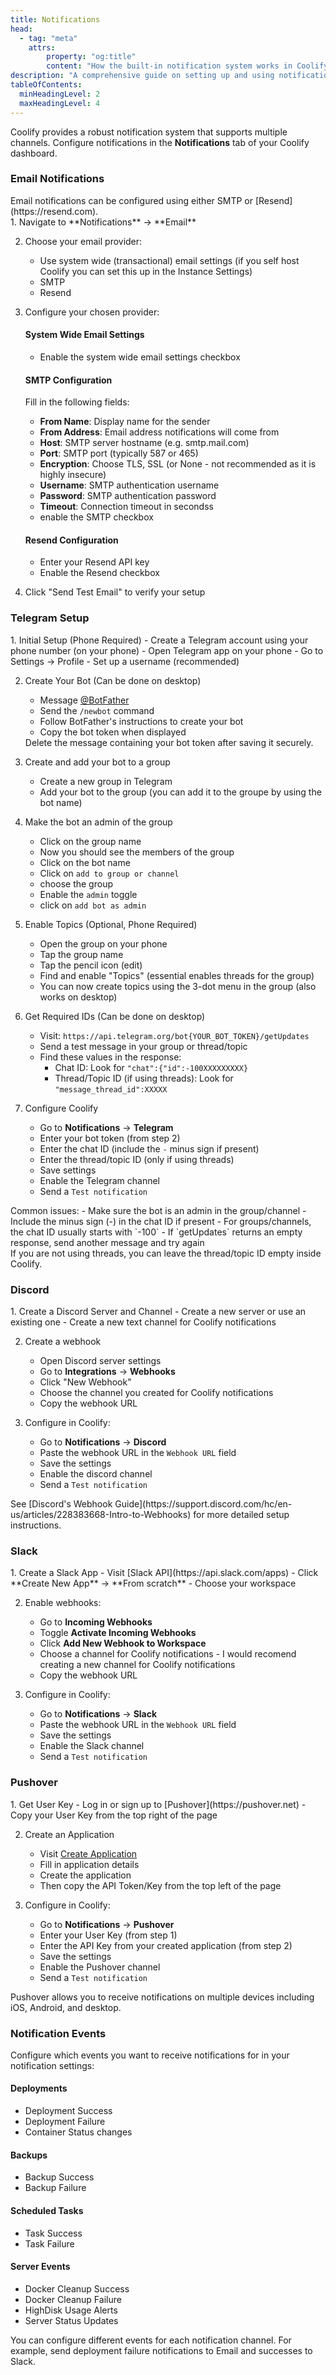 ```yaml
---
title: Notifications
head:
  - tag: "meta"
    attrs:
        property: "og:title"
        content: "How the built-in notification system works in Coolify"
description: "A comprehensive guide on setting up and using notifications in Coolify"
tableOfContents:
  minHeadingLevel: 2
  maxHeadingLevel: 4
---
```



Coolify provides a robust notification system that supports multiple channels. Configure notifications in the **Notifications** tab of your Coolify dashboard.

### Email Notifications

<Aside type="note">
Email notifications can be configured using either SMTP or [Resend](https://resend.com).
</Aside>

<Steps>
1. Navigate to **Notifications** → **Email**

2. Choose your email provider:
   - Use system wide (transactional) email settings (if you self host Coolify you can set this up in the Instance Settings)
   - SMTP
   - Resend

3. Configure your chosen provider:

   #### System Wide Email Settings
   - Enable the system wide email settings checkbox
   
   #### SMTP Configuration
   Fill in the following fields:
    - **From Name**: Display name for the sender
    - **From Address**: Email address notifications will come from
    - **Host**: SMTP server hostname (e.g. smtp.mail.com)
    - **Port**: SMTP port (typically 587 or 465)
    - **Encryption**: Choose TLS, SSL (or None - not recommended as it is highly insecure)
    - **Username**: SMTP authentication username
    - **Password**: SMTP authentication password
    - **Timeout**: Connection timeout in secondss
    - enable the SMTP checkbox
    

   #### Resend Configuration
    - Enter your Resend API key
    - Enable the Resend checkbox

4. Click "Send Test Email" to verify your setup
</Steps>

### Telegram Setup

<Steps>
1. Initial Setup (Phone Required)
   - Create a Telegram account using your phone number (on your phone)
   - Open Telegram app on your phone
   - Go to Settings → Profile
   - Set up a username (recommended)

2. Create Your Bot (Can be done on desktop)
   - Message [@BotFather](https://t.me/botfather)
   - Send the `/newbot` command
   - Follow BotFather's instructions to create your bot
   - Copy the bot token when displayed

    <Aside type="tip">
    Delete the message containing your bot token after saving it securely.
    </Aside>

3. Create and add your bot to a group
   - Create a new group in Telegram
   - Add your bot to the group (you can add it to the groupe by using the bot name)

4. Make the bot an admin of the group
   - Click on the group name
   - Now you should see the members of the group
   - Click on the bot name
   - Click on `add to group or channel`
   - choose the group
   - Enable the `admin` toggle
   - click on `add bot as admin`

5. Enable Topics (Optional, Phone Required)
   - Open the group on your phone
   - Tap the group name
   - Tap the pencil icon (edit)
   - Find and enable "Topics" (essential enables threads for the group)
   - You can now create topics using the 3-dot menu in the group (also works on desktop)

6. Get Required IDs (Can be done on desktop)
   - Visit: `https://api.telegram.org/bot{YOUR_BOT_TOKEN}/getUpdates`
   - Send a test message in your group or thread/topic
   - Find these values in the response:
     - Chat ID: Look for `"chat":{"id":-100XXXXXXXXX}`
     - Thread/Topic ID (if using threads): Look for `"message_thread_id":XXXXX`

7. Configure Coolify
   - Go to **Notifications** → **Telegram**
   - Enter your bot token (from step 2)
   - Enter the chat ID (include the `-` minus sign if present)
   - Enter the thread/topic ID (only if using threads)
   - Save settings
   - Enable the Telegram channel
   - Send a `Test notification`
</Steps>

<Aside type="caution">
Common issues:
- Make sure the bot is an admin in the group/channel
- Include the minus sign (-) in the chat ID if present
- For groups/channels, the chat ID usually starts with `-100`
- If `getUpdates` returns an empty response, send another message and try again
</Aside>

<Aside type="tip" title="Thread/Topic ID">
If you are not using threads, you can leave the thread/topic ID empty inside Coolify.
</Aside>

### Discord

<Steps>
1. Create a Discord Server and Channel
   - Create a new server or use an existing one
   - Create a new text channel for Coolify notifications

2. Create a webhook
   - Open Discord server settings
   - Go to **Integrations** → **Webhooks**
   - Click "New Webhook"
   - Choose the channel you created for Coolify notifications
   - Copy the webhook URL

3. Configure in Coolify:
   - Go to **Notifications** → **Discord**
   - Paste the webhook URL in the `Webhook URL` field
   - Save the settings
   - Enable the discord channel
   - Send a `Test notification`
</Steps>

<Aside type="tip">
See [Discord's Webhook Guide](https://support.discord.com/hc/en-us/articles/228383668-Intro-to-Webhooks) for more detailed setup instructions.
</Aside>

### Slack

<Steps>
1. Create a Slack App
   - Visit [Slack API](https://api.slack.com/apps)
   - Click **Create New App** → **From scratch**
   - Choose your workspace

2. Enable webhooks:
   - Go to **Incoming Webhooks**
   - Toggle **Activate Incoming Webhooks**
   - Click **Add New Webhook to Workspace**
   - Choose a channel for Coolify notifications - I would recomend creating a new channel for Coolify notifications
   - Copy the webhook URL

3. Configure in Coolify:
   - Go to **Notifications** → **Slack**
   - Paste the webhook URL in the `Webhook URL` field
   - Save the settings
   - Enable the Slack channel
   - Send a `Test notification`
</Steps>

### Pushover

<Steps>
1. Get User Key
   - Log in or sign up to [Pushover](https://pushover.net)
   - Copy your User Key from the top right of the page

2. Create an Application
   - Visit [Create Application](https://pushover.net/apps/build)
   - Fill in application details
   - Create the application
   - Then copy the API Token/Key from the top left of the page

3. Configure in Coolify:
   - Go to **Notifications** → **Pushover**
   - Enter your User Key (from step 1)
   - Enter the API Key from your created application (from step 2)
   - Save the settings
   - Enable the Pushover channel
   - Send a `Test notification`
</Steps>

<Aside type="tip">
Pushover allows you to receive notifications on multiple devices including iOS, Android, and desktop.
</Aside>

### Notification Events

Configure which events you want to receive notifications for in your notification settings:

#### Deployments
  - Deployment Success
  - Deployment Failure
  - Container Status changes

#### Backups
  - Backup Success
  - Backup Failure

#### Scheduled Tasks
  - Task Success
  - Task Failure

#### Server Events
  - Docker Cleanup Success
  - Docker Cleanup Failure
  - HighDisk Usage Alerts
  - Server Status Updates

<Aside type="tip" title="Multiple Channels">
You can configure different events for each notification channel. For example, send deployment failure notifications to Email and successes to Slack.
</Aside>
